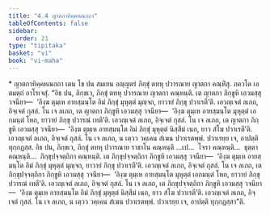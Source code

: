 ```yaml
---
title: "4.4 ญาตกาทิคฺคหณกถา"
tableOfContents: false
sidebar:
  order: 21
type: "tipitaka"
basket: "vi"
book: "vi-maha"
---
```



<DynamicBreadcrumb />

<Paragraph type="center" book="vi-maha">
* ญาตกาทิคฺคหณกถา
</Paragraph>

<Division number="214" book="vi-maha">

<Paragraph number="971" book="vi-maha">
เตน โข ปน สมเยน อญฺญตรํ ภิกฺขุํ ตทหุ ปวารณาย ญาตกา คณฺหิํสุ. ภควโต เอตมตฺถํ อาโรเจสุํ. “อิธ ปน, ภิกฺขเว, ภิกฺขุํ ตทหุ ปวารณาย ญาตกา คณฺหนฺติ. เต ญาตกา ภิกฺขูหิ เอวมสฺสุ วจนียา—  ‘อิงฺฆ ตุมฺเห อายสฺมนฺโต อิมํ ภิกฺขุํ มุหุตฺตํ มุญฺจถ, ยาวายํ ภิกฺขุ ปวาเรตี’ติ. เอวญฺเจตํ ลเภถ, อิจฺเจตํ กุสลํ. โน เจ ลเภถ, เต ญาตกา ภิกฺขูหิ เอวมสฺสุ วจนียา—  ‘อิงฺฆ ตุมฺเห อายสฺมนฺโต มุหุตฺตํ เอกมนฺตํ โหถ, ยาวายํ ภิกฺขุ ปวารณํ เทตี’ติ. เอวญฺเจตํ ลเภถ, อิจฺเจตํ กุสลํ. โน เจ ลเภถ, เต ญาตกา ภิกฺขูหิ เอวมสฺสุ วจนียา—  ‘อิงฺฆ ตุมฺเห อายสฺมนฺโต อิมํ ภิกฺขุํ มุหุตฺตํ นิสฺสีมํ เนถ, ยาว สํโฆ ปวาเรตี’ติ. เอวญฺเจตํ ลเภถ, อิจฺเจตํ กุสลํ. โน เจ ลเภถ, น เตฺวว วคฺเคน สํเฆน ปวาเรตพฺพํ. ปวาเรยฺย เจ, อาปตฺติ ทุกฺกฏสฺส.
</Paragraph>

<Paragraph number="972" book="vi-maha">
อิธ ปน, ภิกฺขเว, ภิกฺขุํ ตทหุ ปวารณาย ราชาโน คณฺหนฺติ …เป…  โจรา คณฺหนฺติ…  ธุตฺตา คณฺหนฺติ…  ภิกฺขุปจฺจตฺถิกา คณฺหนฺติ. เต ภิกฺขุปจฺจตฺถิกา ภิกฺขูหิ เอวมสฺสุ วจนียา—  ‘อิงฺฆ ตุมฺเห อายสฺมนฺโต อิมํ ภิกฺขุํ มุหุตฺตํ มุญฺจถ, ยาวายํ ภิกฺขุ ปวาเรตี’ติ. เอวญฺเจตํ ลเภถ, อิจฺเจตํ กุสลํ. โน เจ ลเภถ, เต ภิกฺขุปจฺจตฺถิกา ภิกฺขูหิ เอวมสฺสุ วจนียา—  ‘อิงฺฆ ตุมฺเห อายสฺมนฺโต มุหุตฺตํ เอกมนฺตํ โหถ, ยาวายํ ภิกฺขุ ปวารณํ เทตี’ติ. เอวญฺเจตํ ลเภถ, อิจฺเจตํ กุสลํ. โน เจ ลเภถ, เต ภิกฺขุปจฺจตฺถิกา ภิกฺขูหิ เอวมสฺสุ วจนียา—  ‘อิงฺฆ ตุมฺเห อายสฺมนฺโต อิมํ ภิกฺขุํ มุหุตฺตํ นิสฺสีมํ เนถ, ยาว สํโฆ ปวาเรตี’ติ. เอวญฺเจตํ ลเภถ, อิจฺเจตํ กุสลํ. โน เจ ลเภถ, น เตฺวว วคฺเคน สํเฆน ปวาเรตพฺพํ. ปวาเรยฺย เจ, อาปตฺติ ทุกฺกฏสฺสา”ติ.
</Paragraph>
</Division>
